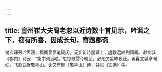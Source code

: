 ```yaml
---
---
---
```

title: 宣州崔大夫阁老忽以近诗数十首见示，吟讽之下，窃有所喜，因成长句，寄题郡斋
---



谢玄晖殁吟声寝，郡阁寥寥笔砚闲。无复新诗题壁上，虚教远岫列窗间。谢宣城《郡内》诗云：“窗中列远岫。”忽惊歌雪今朝至，必恐文星昨夜还。再喜宣城章句动，飞觞遥贺敬亭山。谢又有题《敬亭山》诗，并见《文选》中。